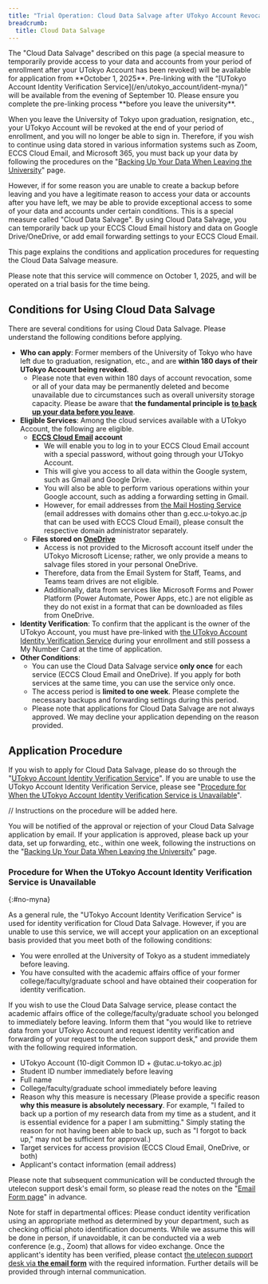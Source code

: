 ```yaml
---
title: "Trial Operation: Cloud Data Salvage after UTokyo Account Revocation"
breadcrumb:
  title: Cloud Data Salvage
---
```

<div class="box">
    The "Cloud Data Salvage" described on this page (a special measure to temporarily provide access to your data and accounts from your period of enrollment after your UTokyo Account has been revoked) will be available for application from **October 1, 2025**. Pre-linking with the “[UTokyo Account Identity Verification Service](/en/utokyo_account/ident-myna/)” will be available from the evening of September 10. Please ensure you complete the pre-linking process **before you leave the university**.
</div>

When you leave the University of Tokyo upon graduation, resignation, etc., your UTokyo Account will be revoked at the end of your period of enrollment, and you will no longer be able to sign in. Therefore, if you wish to continue using data stored in various information systems such as Zoom, ECCS Cloud Email, and Microsoft 365, you must back up your data by following the procedures on the "[Backing Up Your Data When Leaving the University](./backup/)" page.

However, if for some reason you are unable to create a backup before leaving and you have a legitimate reason to access your data or accounts after you have left, we may be able to provide exceptional access to some of your data and accounts under certain conditions. This is a special measure called "Cloud Data Salvage". By using Cloud Data Salvage, you can temporarily back up your ECCS Cloud Email history and data on Google Drive/OneDrive, or add email forwarding settings to your ECCS Cloud Email.

This page explains the conditions and application procedures for requesting the Cloud Data Salvage measure.

Please note that this service will commence on October 1, 2025, and will be operated on a trial basis for the time being.

## Conditions for Using Cloud Data Salvage

There are several conditions for using Cloud Data Salvage. Please understand the following conditions before applying.

* **Who can apply**: Former members of the University of Tokyo who have left due to graduation, resignation, etc., and are **within 180 days of their UTokyo Account being revoked**.
  * Please note that even within 180 days of account revocation, some or all of your data may be permanently deleted and become unavailable due to circumstances such as overall university storage capacity. Please be aware that **the fundamental principle is [to back up your data before you leave](./backup/)**.
* **Eligible Services**: Among the cloud services available with a UTokyo Account, the following are eligible.
  * **[ECCS Cloud Email](/en/google/) account**
    * We will enable you to log in to your ECCS Cloud Email account with a special password, without going through your UTokyo Account.
    * This will give you access to all data within the Google system, such as Gmail and Google Drive.
    * You will also be able to perform various operations within your Google account, such as adding a forwarding setting in Gmail.
    * However, for email addresses from [the Mail Hosting Service](https://mh.ecc.u-tokyo.ac.jp/) (email addresses with domains other than g.ecc.u-tokyo.ac.jp that can be used with ECCS Cloud Email), please consult the respective domain administrator separately.
  * **Files stored on [OneDrive](/en/microsoft/onedrive/)**
    * Access is not provided to the Microsoft account itself under the UTokyo Microsoft License; rather, we only provide a means to salvage files stored in your personal OneDrive.
    * Therefore, data from the Email System for Staff, Teams, and Teams team drives are not eligible.
    * Additionally, data from services like Microsoft Forms and Power Platform (Power Automate, Power Apps, etc.) are not eligible as they do not exist in a format that can be downloaded as files from OneDrive.
* **Identity Verification**: To confirm that the applicant is the owner of the UTokyo Account, you must have pre-linked with [the UTokyo Account Identity Verification Service](/en/utokyo_account/ident-myna/) during your enrollment and still possess a My Number Card at the time of application.
* **Other Conditions**:
  * You can use the Cloud Data Salvage service **only once** for each service (ECCS Cloud Email and OneDrive). If you apply for both services at the same time, you can use the service only once.
  * The access period is **limited to one week**. Please complete the necessary backups and forwarding settings during this period.
  * Please note that applications for Cloud Data Salvage are not always approved. We may decline your application depending on the reason provided.

## Application Procedure

If you wish to apply for Cloud Data Salvage, please do so through the "[UTokyo Account Identity Verification Service](/en/utokyo_account/ident-myna/)".
If you are unable to use the UTokyo Account Identity Verification Service, please see "[Procedure for When the UTokyo Account Identity Verification Service is Unavailable](#no-myna)".

// Instructions on the procedure will be added here.

You will be notified of the approval or rejection of your Cloud Data Salvage application by email. If your application is approved, please back up your data, set up forwarding, etc., within one week, following the instructions on the "[Backing Up Your Data When Leaving the University](./backup/)" page.

### Procedure for When the UTokyo Account Identity Verification Service is Unavailable
{:#no-myna}

As a general rule, the "UTokyo Account Identity Verification Service" is used for identity verification for Cloud Data Salvage. However, if you are unable to use this service, we will accept your application on an exceptional basis provided that you meet both of the following conditions:

* You were enrolled at the University of Tokyo as a student immediately before leaving.
* You have consulted with the academic affairs office of your former college/faculty/graduate school and have obtained their cooperation for identity verification.

If you wish to use the Cloud Data Salvage service, please contact the academic affairs office of the college/faculty/graduate school you belonged to immediately before leaving. Inform them that "you would like to retrieve data from your UTokyo Account and request identity verification and forwarding of your request to the utelecon support desk," and provide them with the following required information.

* UTokyo Account (10-digit Common ID + @utac.u-tokyo.ac.jp)
* Student ID number immediately before leaving
* Full name
* College/faculty/graduate school immediately before leaving
* Reason why this measure is necessary (Please provide a specific reason **why this measure is absolutely necessary**. For example, "I failed to back up a portion of my research data from my time as a student, and it is essential evidence for a paper I am submitting." Simply stating the reason for not having been able to back up, such as "I forgot to back up," may not be sufficient for approval.)
* Target services for access provision (ECCS Cloud Email, OneDrive, or both)
* Applicant's contact information (email address)

Please note that subsequent communication will be conducted through the utelecon support desk's email form, so please read the notes on the "[Email Form page](/en/support/email-form/)" in advance.

Note for staff in departmental offices: Please conduct identity verification using an appropriate method as determined by your department, such as checking official photo identification documents. While we assume this will be done in person, if unavoidable, it can be conducted via a web conference (e.g., Zoom) that allows for video exchange. Once the applicant's identity has been verified, please contact [the utelecon support desk via **the email form**](/en/support/email-form/) with the required information. Further details will be provided through internal communication.
